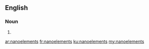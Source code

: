 ==English==

===Noun===
{{head|en|plural}}

# {{plural of|nanoelement|lang=en}}

[[ar:nanoelements]]
[[fr:nanoelements]]
[[ku:nanoelements]]
[[my:nanoelements]]